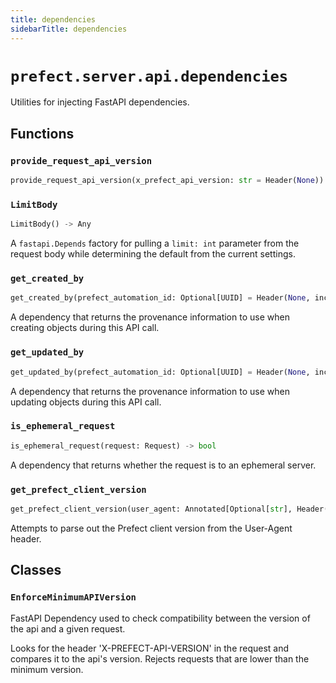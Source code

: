 ```yaml
---
title: dependencies
sidebarTitle: dependencies
---
```


# `prefect.server.api.dependencies`



Utilities for injecting FastAPI dependencies.


## Functions

### `provide_request_api_version` <sup><a href="https://github.com/prefecthq/prefect/blob/main/src/prefect/server/api/dependencies.py#L21"><Icon icon="github" size="14" /></a></sup>

```python
provide_request_api_version(x_prefect_api_version: str = Header(None)) -> Version | None
```

### `LimitBody` <sup><a href="https://github.com/prefecthq/prefect/blob/main/src/prefect/server/api/dependencies.py#L103"><Icon icon="github" size="14" /></a></sup>

```python
LimitBody() -> Any
```


A `fastapi.Depends` factory for pulling a `limit: int` parameter from the
request body while determining the default from the current settings.


### `get_created_by` <sup><a href="https://github.com/prefecthq/prefect/blob/main/src/prefect/server/api/dependencies.py#L132"><Icon icon="github" size="14" /></a></sup>

```python
get_created_by(prefect_automation_id: Optional[UUID] = Header(None, include_in_schema=False), prefect_automation_name: Optional[str] = Header(None, include_in_schema=False)) -> Optional[schemas.core.CreatedBy]
```


A dependency that returns the provenance information to use when creating objects
during this API call.


### `get_updated_by` <sup><a href="https://github.com/prefecthq/prefect/blob/main/src/prefect/server/api/dependencies.py#L154"><Icon icon="github" size="14" /></a></sup>

```python
get_updated_by(prefect_automation_id: Optional[UUID] = Header(None, include_in_schema=False), prefect_automation_name: Optional[str] = Header(None, include_in_schema=False)) -> Optional[schemas.core.UpdatedBy]
```


A dependency that returns the provenance information to use when updating objects
during this API call.


### `is_ephemeral_request` <sup><a href="https://github.com/prefecthq/prefect/blob/main/src/prefect/server/api/dependencies.py#L170"><Icon icon="github" size="14" /></a></sup>

```python
is_ephemeral_request(request: Request) -> bool
```


A dependency that returns whether the request is to an ephemeral server.


### `get_prefect_client_version` <sup><a href="https://github.com/prefecthq/prefect/blob/main/src/prefect/server/api/dependencies.py#L182"><Icon icon="github" size="14" /></a></sup>

```python
get_prefect_client_version(user_agent: Annotated[Optional[str], Header(include_in_schema=False)] = None) -> Optional[str]
```


Attempts to parse out the Prefect client version from the User-Agent header.


## Classes

### `EnforceMinimumAPIVersion` <sup><a href="https://github.com/prefecthq/prefect/blob/main/src/prefect/server/api/dependencies.py#L41"><Icon icon="github" size="14" /></a></sup>


FastAPI Dependency used to check compatibility between the version of the api
and a given request.

Looks for the header 'X-PREFECT-API-VERSION' in the request and compares it
to the api's version. Rejects requests that are lower than the minimum version.

